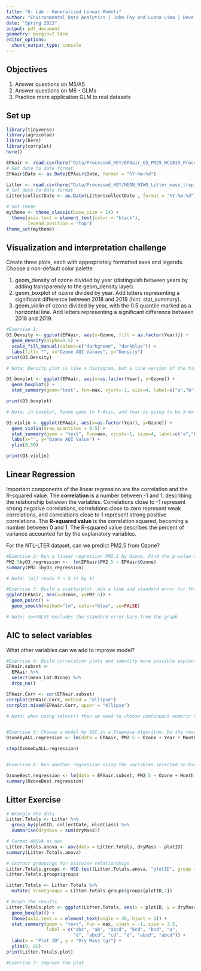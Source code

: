 ```yaml
---
title: "6: Lab - Generalized Linear Models"
author: "Environmental Data Analytics | John Fay and Luana Lima | Developed by Kateri Salk"
date: "Spring 2023"
output: pdf_document
geometry: margin=2.54cm
editor_options: 
  chunk_output_type: console
---
```


## Objectives
1. Answer questions on M5/A5
2. Answer questions on M6 - GLMs
3. Practice more application GLM to real datasets


## Set up
```r
library(tidyverse)
library(agricolae)   
library(here)
library(corrplot)
here()

EPAair <- read.csv(here("Data/Processed_KEY/EPAair_O3_PM25_NC1819_Processed.csv"), stringsAsFactors = TRUE)
# Set date to date format
EPAair$Date <- as.Date(EPAair$Date, format = "%Y-%m-%d")

Litter <- read.csv(here("Data/Processed_KEY/NEON_NIWO_Litter_mass_trap_Processed.csv"), stringsAsFactors = TRUE)
# Set date to date format
Litter$collectDate <- as.Date(Litter$collectDate , format = "%Y-%m-%d")

# Set theme
mytheme <- theme_classic(base_size = 14) +
  theme(axis.text = element_text(color = "black"), 
        legend.position = "top")
theme_set(mytheme)
```



## Visualization and interpretation challenge

Create three plots, each with appropriately formatted axes and legends. Choose a non-default color palette.

1. geom_density of ozone divided by year (distinguish between years by adding transparency to the geom_density layer).
2. geom_boxplot of ozone divided by year. Add letters representing a significant difference between 2018 and 2019 (hint: stat_summary). 
3. geom_violin of ozone divided by year, with the 0.5 quantile marked as a horizontal line. Add letters representing a significant difference between 2018 and 2019. 

```r
#Exercise 1:
O3.Density <- ggplot(EPAair, aes(x=Ozone, fill = as.factor(Year))) +
  geom_density(alpha=0.5) +
  scale_fill_manual(values=c("darkgreen", "darkblue")) +
  labs(fill= "", x="Ozone AQI Values", y="Density")
print(O3.Density)

# Note: Density plot is like a histogram, but a line version of the histogram. So, O3 is on the X-Axis and Density is on the Y-Axis. Because we define the dataframe to be EPA air, we can refer to column names WITHOUT using EPAair$Ozone. To distinguish between years, need to add Year as a factor. For fill = or color = , the variables need to be FACTORS. To add transparency, need to change the argument alpha = . labs(fill="") takes away the title of the legend, otherwise it would ahve been written as "as.factor(Year)"

O3.boxplot <- ggplot(EPAair, aes(x=as.factor(Year), y=Ozone)) +
  geom_boxplot() +
  stat_summary(geom="text", fun=max, vjust=-1, size=4, label=c("a","b"))

print(O3.boxplot)

# Note: in boxplot, Ozone goes to Y-Axis, and Year is going to be X-Axis. Vjust = -1 is the vertical justification of the letters (other values can be 1 or 0)

O3.violin <- ggplot(EPAair, aes(x=as.factor(Year), y=Ozone)) +
  geom_violin(draw_quantiles = 0.5) +
  stat_summary(geom = "text", fun=max, vjust=-1, size=4, label=c("a","b")) +
  labs(x="", y="Ozone AQI Value") +
  ylim(0,50)

print(O3.violin)
```

## Linear Regression

Important components of the linear regression are the correlation and the R-squared value. The **correlation** is a number between -1 and 1, describing the relationship between the variables. Correlations close to -1 represent strong negative correlations, correlations close to zero represent weak correlations, and correlations close to 1 represent strong positive correlations. The **R-squared value** is the correlation squared, becoming a number between 0 and 1. The R-squared value describes the percent of variance accounted for by the explanatory variables. 

For the NTL-LTER dataset, can we predict PM2.5 from Ozone?

```r

#Exercise 2: Run a linear regression PM2.5 by Ozone. Find the p-value and R-squared value. 
PM2.5byO3_regression <-  lm(EPAair$PM2.5 ~ EPAair$Ozone)
summary(PM2.5byO3_regression)

# Note: lm() reads Y ~ X (Y by X)

#Exercise 3: Build a scatterplot. Add a line and standard error for the linear regression. Add the regression equation to the plot
ggplot(EPAair, aes(x=Ozone, y=PM2.5)) +
  geom_point() +
  geom_smooth(method="lm", color="blue", se=FALSE)

# Note: se=FALSE excludes the standard error bars from the graph


```


## AIC to select variables

What other variables can we add to improve model?

```r

#Exercise 4: Build correlation plots and identify more possible explanatory variables to add to the regression.
EPAair.subset <- 
  EPAair %>%
  select(mean_Lat:Ozone) %>%
  drop_na()

EPAair.Corr <- cor(EPAair.subset)
corrplot(EPAair.Corr, method = "ellipse")
corrplot.mixed(EPAair.Corr, upper = "ellipse")

# Note: when using select() then we need to choose continuous numeric variables in our correlation plot. cor() makes a correlation matrix for us, but what we also did was generate a different visualization for this matrix which is why we used corrplot(). From the correlation plot, we see that mean_Lat has some stronger correlation with Ozone and PM2.5


#Exercise 5: Choose a model by AIC in a Stepwise Algorithm. Do the results from AIC match the variables you selected on Exercise 4?
OzonebyALL.regression <- lm(data = EPAair, PM2.5 ~ Ozone + Year + Month + mean_Lng+ mean_Lat)

step(OzonebyALL.regression)


#Exercise 6: Run another regression using the variables selected on Exercise 6. Compare r-squared value with the one from Exercise 2. 

OzoneBest.regression <- lm(data = EPAair.subset, PM2.5 ~ Ozone + Month + mean_Lng + mean_Lat)
summary(OzoneBest.regression)

```



## Litter Exercise

```r
# Wrangle the data
Litter.Totals <- Litter %>%
  group_by(plotID, collectDate, nlcdClass) %>%
  summarise(dryMass = sum(dryMass))

# Format ANOVA as aov
Litter.Totals.anova <- aov(data = Litter.Totals, dryMass ~ plotID)
summary(Litter.Totals.anova)

# Extract groupings for pairwise relationships
Litter.Totals.groups <- HSD.test(Litter.Totals.anova, "plotID", group = TRUE)
Litter.Totals.groups$groups

Litter.Totals <- Litter.Totals %>%
  mutate( treatgroups = Litter.Totals.groups$groups[plotID,2])

# Graph the results
Litter.Totals.plot <- ggplot(Litter.Totals, aes(x = plotID, y = dryMass)) +
  geom_boxplot() +
  theme(axis.text.x = element_text(angle = 45, hjust = 1)) +
  stat_summary(geom = "text", fun = max, vjust = -1, size = 3.5,
               label = c("abc", "ab", "abcd", "bcd", "bcd", "a", 
                         "d", "abcd", "cd", "d", "abcd", "abcd")) +
  labs(x = "Plot ID", y = "Dry Mass (g)") +
  ylim(0, 85)
print(Litter.Totals.plot)

```

```r
#Exercise 7: Improve the plot


```
